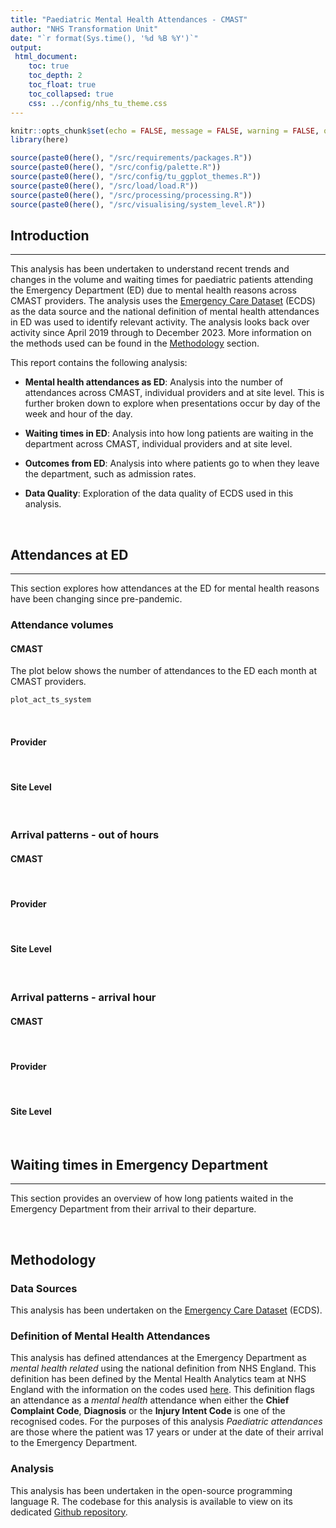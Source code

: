 ```yaml
---
title: "Paediatric Mental Health Attendances - CMAST"
author: "NHS Transformation Unit"
date: "`r format(Sys.time(), '%d %B %Y')`"
output:
 html_document:
    toc: true
    toc_depth: 2
    toc_float: true
    toc_collapsed: true
    css: ../config/nhs_tu_theme.css
---
```


```r
knitr::opts_chunk$set(echo = FALSE, message = FALSE, warning = FALSE, out.width = '100%')
library(here)

source(paste0(here(), "/src/requirements/packages.R"))
source(paste0(here(), "/src/config/palette.R"))
source(paste0(here(), "/src/config/tu_ggplot_themes.R"))
source(paste0(here(), "/src/load/load.R"))
source(paste0(here(), "/src/processing/processing.R"))
source(paste0(here(), "/src/visualising/system_level.R"))

```

## Introduction
***

This analysis has been undertaken to understand recent trends and changes in the volume and waiting times for paediatric patients attending the Emergency Department (ED) due to mental health reasons across CMAST providers. The analysis uses the [Emergency Care Dataset](https://digital.nhs.uk/data-and-information/data-collections-and-data-sets/data-sets/emergency-care-data-set-ecds) (ECDS) as the data source and the national definition of mental health attendances in ED was used to identify relevant activity. The analysis looks back over activity since April 2019 through to December 2023. More information on the methods used can be found in the [Methodology](#Methodology) section.

This report contains the following analysis:

* __Mental health attendances as ED__: Analysis into the number of attendances across CMAST, individual providers and at site level. This is further broken down to explore when presentations occur by day of the week and hour of the day.

* __Waiting times in ED__: Analysis into how long patients are waiting in the department across CMAST, individual providers and at site level.

* __Outcomes from ED__: Analysis into where patients go to when they leave the department, such as admission rates.

* __Data Quality__: Exploration of the data quality of ECDS used in this analysis.

<br/>

## Attendances at ED
***
This section explores how attendances at the ED for mental health reasons have been changing since pre-pandemic.

### Attendance volumes {.tabset .tabset-fade}

#### CMAST

The plot below shows the number of attendances to the ED each month at CMAST providers.
```r

plot_act_ts_system

```


<br/>

#### Provider

<br/>

#### Site Level

<br/>

### Arrival patterns - out of hours {.tabset .tabset-fade}

#### CMAST

<br/>

#### Provider

<br/>

#### Site Level

<br/>

### Arrival patterns - arrival hour {.tabset .tabset-fade}

#### CMAST

<br/>

#### Provider

<br/>

#### Site Level

<br/>

## Waiting times in Emergency Department
***

This section provides an overview of how long patients waited in the Emergency Department from their arrival to their departure.

<br/>

## Methodology {#Methodology}

### Data Sources
This analysis has been undertaken on the [Emergency Care Dataset](https://digital.nhs.uk/data-and-information/data-collections-and-data-sets/data-sets/emergency-care-data-set-ecds) (ECDS).

### Definition of Mental Health Attendances
This analysis has defined attendances at the Emergency Department as _mental health related_ using the national definition from NHS England. This definition has been defined by the Mental Health Analytics team at NHS England with the information on the codes used [here](https://github.com/nhsengland/MHSDS/blob/f649d73d5573b4d3ab63215bb15fedd5c195e4c9/UEMH%20dashboard/ECDS%20Crisis#L66). This definition flags an attendance as a _mental health_ attendance when either the **Chief Complaint Code**, **Diagnosis** or the **Injury Intent Code** is one of the recognised codes. For the purposes of this analysis _Paediatric attendances_ are those where the patient was 17 years or under at the date of their arrival to the Emergency Department.

### Analysis
This analysis has been undertaken in the open-source programming language R. The codebase for this analysis is available to view on its dedicated [Github repository](https://github.com/NHS-Transformation-Unit/CMAST).